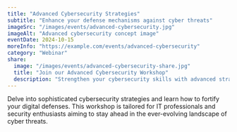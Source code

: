 ```yaml
---
title: "Advanced Cybersecurity Strategies"
subtitle: "Enhance your defense mechanisms against cyber threats"
imageSrc: "/images/events/advanced-cybersecurity.jpg"
imageAlt: "Advanced cybersecurity concept image"
eventDate: 2024-10-15
moreInfo: "https://example.com/events/advanced-cybersecurity"
category: "Webinar"
share:
  image: "/images/events/advanced-cybersecurity-share.jpg"
  title: "Join our Advanced Cybersecurity Workshop"
  description: "Strengthen your cybersecurity skills with advanced strategies and techniques."
---
```


Delve into sophisticated cybersecurity strategies and learn how to fortify your digital defenses. This workshop is tailored for IT professionals and security enthusiasts aiming to stay ahead in the ever-evolving landscape of cyber threats.
